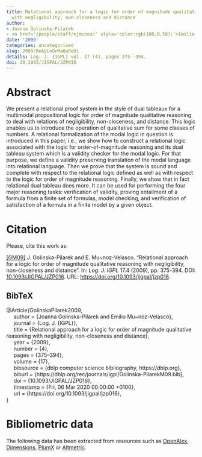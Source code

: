```yaml
---
title: Relational approach for a logic for order of magnitude qualitative reasoning
  with negligibility, non-closeness and distance
author:
- Joanna Golinska-Pilarek
- <a href='/people/staff/ejmunoz/' style='color:rgb(100,0,50);'>Emilio Muñoz Velasco</a>
date: '2009'
categories: uncategorised
slug: 2009/ReApLoOrMaQuReDi
details: Log. J. {IGPL} vol. 17 (4), pages 375--394.
doi: 10.1093/JIGPAL/JZP016
---
```




# Abstract


We present a relational proof system in the style of dual tableaux for a multimodal propositional logic for order of magnitude qualitative reasoning to deal with relations of negligibility, non-closeness, and distance. This logic enables us to introduce the operation of qualitative sum for some classes of numbers. A relational formalization of the modal logic in question is introduced in this paper, i.e., we show how to construct a relational logic associated with the logic for order-of-magnitude reasoning and its dual tableau system which is a validity checker for the modal logic. For that purpose, we define a validity preserving translation of the modal language into relational language. Then we prove that the system is sound and complete with respect to the relational logic defined as well as with respect to the logic for order of magnitude reasoning. Finally, we show that in fact relational dual tableau does more. It can be used for performing the four major reasoning tasks: verification of validity, proving entailment of a formula from a finite set of formulas, model checking, and verification of satisfaction of a formula in a finite model by a given object.








# Citation
Please, cite this work as:


<a name=bib-GolinskaPilarek2009></a>[[GM09]](#cite-GolinskaPilarek2009) J. Golinska-Pilarek and E. Mu~noz-Velasco. “Relational approach for a logic for order of magnitude qualitative reasoning with negligibility, non-closeness and distance”. In: _Log. J. IGPL_ 17.4 (2009), pp. 375-394. DOI: [10.1093/JIGPAL/JZP016](https://doi.org/10.1093%2FJIGPAL%2FJZP016). URL: [https://doi.org/10.1093/jigpal/jzp016](https://doi.org/10.1093/jigpal/jzp016).

::: {.callout-note appearance="minimal" collapse=true}

## BibTeX

@Article{GolinskaPilarek2009,<br>&nbsp;&nbsp;&nbsp;&nbsp;  author = {Joanna Golinska-Pilarek and Emilio Mu~noz-Velasco},<br>&nbsp;&nbsp;&nbsp;&nbsp;  journal = {Log. J. {IGPL}},<br>&nbsp;&nbsp;&nbsp;&nbsp;  title = {Relational approach for a logic for order of magnitude qualitative reasoning with negligibility, non-closeness and distance},<br>&nbsp;&nbsp;&nbsp;&nbsp;  year = {2009},<br>&nbsp;&nbsp;&nbsp;&nbsp;  number = {4},<br>&nbsp;&nbsp;&nbsp;&nbsp;  pages = {375--394},<br>&nbsp;&nbsp;&nbsp;&nbsp;  volume = {17},<br>&nbsp;&nbsp;&nbsp;&nbsp;  bibsource = {dblp computer science bibliography, https://dblp.org},<br>&nbsp;&nbsp;&nbsp;&nbsp;  biburl = {https://dblp.org/rec/journals/igpl/Golinska-PilarekM09.bib},<br>&nbsp;&nbsp;&nbsp;&nbsp;  doi = {10.1093/JIGPAL/JZP016},<br>&nbsp;&nbsp;&nbsp;&nbsp;  timestamp = {Fri, 06 Mar 2020 00:00:00 +0100},<br>&nbsp;&nbsp;&nbsp;&nbsp;  url = {https://doi.org/10.1093/jigpal/jzp016},<br>}

:::



# Bibliometric data


The following data has been extracted from resources such as [OpenAlex](https://openalex.org/), [Dimensions](https://app.dimensions.ai/), [PlumX](https://www.elsevier.com/insights/metrics/plumx) or [Altmetric](https://www.altmetric.com/).

<div style="display: flex; justify-content: center; align-items: center; height: 100%;">
<span class="__dimensions_badge_embed__" data-doi="10.1093/JIGPAL/JZP016" data-legend="always"></span></div><script async src="https://badge.dimensions.ai/badge.js" charset="utf-8"></script>

<div style="display: flex; justify-content: center; align-items: center; height: 100%;">
<a href="https://plu.mx/plum/a/?doi=10.1093/JIGPAL/JZP016" class="plumx-details" data-site="plum" data-hide-when-empty="true">Relational approach for a logic for order of magnitude qualitative reasoning with negligibility, non-closeness and distance</a></div>

<div style="display: flex; justify-content: center; align-items: center; height: 100%;">
<script type="text/javascript" src="https://d1bxh8uas1mnw7.cloudfront.net/assets/embed.js"></script><div data-badge-type="medium-donut" class="altmetric-embed" data-badge-details="right" data-doi="10.1093/JIGPAL/JZP016"></div></div>


## Cites

The following graph plots the number of cites received by this work from its publication, on a yearly basis.

```r
#| echo: false
#| results: asis
#| warning: false
#| message: false
source(here::here('scripts', 'manage_publications.R'))
df <- readRDS('citation_history.rds')
plot_citation_history(df)
```



## Papers citing this work

The following is a non-exhaustive list of papers that cite this work:


<a name=bib-Balbiani_2016></a>[[1]](#cite-Balbiani_2016) P. Balbiani. “Reasoning about negligibility and proximity in the set of all hyperreals”. In: _Journal of Applied Logic_ 16 (Jul. 2016), p. 14–36. ISSN: 1570-8683. DOI: [10.1016/j.jal.2016.04.002](https://doi.org/10.1016%2Fj.jal.2016.04.002). URL: [http://dx.doi.org/10.1016/j.jal.2016.04.002](http://dx.doi.org/10.1016/j.jal.2016.04.002).

<a name=bib-Burrieza_2019></a>[[2]](#cite-Burrieza_2019) A. Burrieza, E. Muñoz-Velasco, and M. Ojeda-Aciego. “A flexible logic-based approach to closeness using order of magnitude qualitative reasoning”. In: _Logic Journal of the IGPL_ 28.1 (Dec. 2019), p. 121–133. ISSN: 1368-9894. DOI: [10.1093/jigpal/jzz076](https://doi.org/10.1093%2Fjigpal%2Fjzz076). URL: [http://dx.doi.org/10.1093/jigpal/jzz076](http://dx.doi.org/10.1093/jigpal/jzz076).

<a name=bib-Burrieza_2017></a>[[3]](#cite-Burrieza_2017) A. Burrieza, E. Muñoz-Velasco, and M. Ojeda-Aciego. “A multimodal logic for closeness”. In: _Journal of Applied Non-Classical Logics_ 27.3–4 (Oct. 2017), p. 225–237. ISSN: 1958-5780. DOI: [10.1080/11663081.2018.1442137](https://doi.org/10.1080%2F11663081.2018.1442137). URL: [http://dx.doi.org/10.1080/11663081.2018.1442137](http://dx.doi.org/10.1080/11663081.2018.1442137).

<a name=bib-Burrieza_2010></a>[[4]](#cite-Burrieza_2010) A. Burrieza, E. Muñoz-Velasco, and M. Ojeda-Aciego. “Closeness and Distance Relations in Order of Magnitude Qualitative Reasoning via PDL”. In: _Current Topics in Artificial Intelligence_. Springer Berlin Heidelberg, 2010, p. 71–80. ISBN: 9783642142642. DOI: [10.1007/978-3-642-14264-2_8](https://doi.org/10.1007%2F978-3-642-14264-2_8). URL: [http://dx.doi.org/10.1007/978-3-642-14264-2_8](http://dx.doi.org/10.1007/978-3-642-14264-2_8).

<a name=bib-Burrieza_2018></a>[[5]](#cite-Burrieza_2018) A. Burrieza, E. Muñoz-Velasco, and M. Ojeda-Aciego. “Logics for Order-of-Magnitude Qualitative Reasoning: Formalizing Negligibility”. In: _Ewa Orłowska on Relational Methods in Logic and Computer Science_. Springer International Publishing, 2018, p. 203–231. ISBN: 9783319978796. DOI: [10.1007/978-3-319-97879-6_8](https://doi.org/10.1007%2F978-3-319-97879-6_8). URL: [http://dx.doi.org/10.1007/978-3-319-97879-6_8](http://dx.doi.org/10.1007/978-3-319-97879-6_8).

<a name=bib-BURRIEZA_2011></a>[[6]](#cite-BURRIEZA_2011) A. BURRIEZA, E. MUÑOZ-VELASCO, and M. OJEDA-ACIEGO. “A PDL APPROACH FOR QUALITATIVE VELOCITY”. In: _International Journal of Uncertainty, Fuzziness and Knowledge-Based Systems_ 19.01 (Feb. 2011), p. 11–26. ISSN: 1793-6411. DOI: [10.1142/s021848851100685x](https://doi.org/10.1142%2Fs021848851100685x). URL: [http://dx.doi.org/10.1142/s021848851100685x](http://dx.doi.org/10.1142/s021848851100685x).

<a name=bib-Goli_ska_Pilarek_2012></a>[[7]](#cite-Goli_ska_Pilarek_2012) J. Golińska-Pilarek. “On Decidability of a Logic for Order of Magnitude Qualitative Reasoning with Bidirectional Negligibility”. In: _Logics in Artificial Intelligence_. Springer Berlin Heidelberg, 2012, p. 255–266. ISBN: 9783642333538. DOI: [10.1007/978-3-642-33353-8_20](https://doi.org/10.1007%2F978-3-642-33353-8_20). URL: [http://dx.doi.org/10.1007/978-3-642-33353-8_20](http://dx.doi.org/10.1007/978-3-642-33353-8_20).

<a name=bib-Goli_ska_Pilarek_2014></a>[[8]](#cite-Goli_ska_Pilarek_2014) J. Golińska-Pilarek, T. Huuskonen, and E. Muñoz-Velasco. “Relational dual tableau decision procedures and their applications to modal and intuitionistic logics”. In: _Annals of Pure and Applied Logic_ 165.2 (Feb. 2014), p. 409–427. ISSN: 0168-0072. DOI: [10.1016/j.apal.2013.06.003](https://doi.org/10.1016%2Fj.apal.2013.06.003). URL: [http://dx.doi.org/10.1016/j.apal.2013.06.003](http://dx.doi.org/10.1016/j.apal.2013.06.003).

<a name=bib-Goli_ska_Pilarek_2008></a>[[9]](#cite-Goli_ska_Pilarek_2008) J. Golińska-Pilarek, A. Mora, and E. Muñoz-Velasco. “An ATP of a Relational Proof System for Order of Magnitude Reasoning with Negligibility, Non-closeness and Distance”. In: _PRICAI 2008: Trends in Artificial Intelligence_. Springer Berlin Heidelberg, 2008, p. 128–139. ISBN: 9783540891970. DOI: [10.1007/978-3-540-89197-0_15](https://doi.org/10.1007%2F978-3-540-89197-0_15). URL: [http://dx.doi.org/10.1007/978-3-540-89197-0_15](http://dx.doi.org/10.1007/978-3-540-89197-0_15).

<a name=bib-Golinska_Pilarek_2010></a>[[10]](#cite-Golinska_Pilarek_2010) J. Golinska-Pilarek, E. Munoz-Velasco, and A. Mora. “A new deduction system for deciding validity in modal logic K”. In: _Logic Journal of IGPL_ 19.2 (Jul. 2010), p. 425–434. ISSN: 1368-9894. DOI: [10.1093/jigpal/jzq033](https://doi.org/10.1093%2Fjigpal%2Fjzq033). URL: [http://dx.doi.org/10.1093/jigpal/jzq033](http://dx.doi.org/10.1093/jigpal/jzq033).

<a name=bib-Mora_2011></a>[[11]](#cite-Mora_2011) A. Mora, E. Muñoz-Velasco, and J. Golińska-Pilarek. “Implementing a relational theorem prover for modal logic”. In: _International Journal of Computer Mathematics_ 88.9 (Jun. 2011), p. 1869–1884. ISSN: 1029-0265. DOI: [10.1080/00207160.2010.493211](https://doi.org/10.1080%2F00207160.2010.493211). URL: [http://dx.doi.org/10.1080/00207160.2010.493211](http://dx.doi.org/10.1080/00207160.2010.493211).

